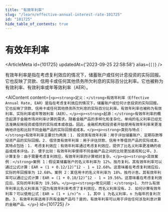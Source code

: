 ```yaml
---
title: "有效年利率"
slug: "/learn/effective-annual-interest-rate-101725"
id: "101725"
hide_table_of_contents: true
---
```



# 有效年利率

<ArticleMeta id={101725} updatedAt={'2023-09-25 22:58:58'} alias={`[]`} />
<div className='border-solid border-b border-t-0 my-4 border-[var(--ifm-color-gray-300)]' />

有效年利率是指在考虑复利效应的情况下，储蓄账户或任何计息投资的实际回报。它也反映了贷款、信用卡或任何其他债务所欠利息的实际百分比利率。它也被称为有效利率、有效利率或年等效利率（AER）。

<AIContent content={`<p><strong>定义：</strong>有效年利率（Effective Annual Rate, EAR）是指在考虑复利效应的情况下，储蓄账户或任何计息投资的实际回报。它也反映了贷款、信用卡或任何其他债务所欠利息的实际百分比利率。有效年利率也被称为有效利率、实际利率或年等效利率（AER）。</p><p><strong>起源：</strong>有效年利率的概念起源于金融市场对利率计算的需求。随着金融产品的多样化和复杂化，单纯的名义利率已经无法准确反映投资或借贷的实际成本或收益。因此，金融机构和投资者开始使用有效年利率来更准确地评估和比较不同金融产品的实际回报或成本。</p><p><strong>类别与特点：</strong>有效年利率主要分为两类：1. 投资类有效年利率：用于评估储蓄账户、定期存款等投资产品的实际回报。2. 借贷类有效年利率：用于评估贷款、信用卡等借贷产品的实际成本。其特点包括：1. 考虑复利效应：有效年利率通过考虑复利效应，提供了比名义利率更准确的收益或成本评估。2. 便于比较：有效年利率使得不同金融产品之间的比较更加直观和公平。3. 计算复杂：由于需要考虑复利效应，有效年利率的计算相对复杂。</p><p><strong>具体案例：</strong>案例 1：假设某储蓄账户的名义年利率为 12%，按月复利。其有效年利率可以通过公式计算：EAR = (1 + 0.12/12)^12 - 1 ≈ 12.68%。这意味着在考虑复利效应后，实际的年回报率为 12.68%。案例 2：某信用卡的名义年利率为 18%，按月计息。其有效年利率可以通过公式计算：EAR = (1 + 0.18/12)^12 - 1 ≈ 19.56%。这意味着在考虑复利效应后，实际的年利率为 19.56%。</p><p><strong>常见问题：</strong>1. 为什么有效年利率比名义利率高？因为有效年利率考虑了复利效应，而名义利率没有。2. 如何计算有效年利率？可以使用公式：EAR = (1 + i/n)^n - 1，其中 i 为名义利率，n 为每年的复利次数。3. 有效年利率适用于所有金融产品吗？是的，有效年利率可以用于评估任何涉及利息计算的金融产品。</p>`} id={101725} />

